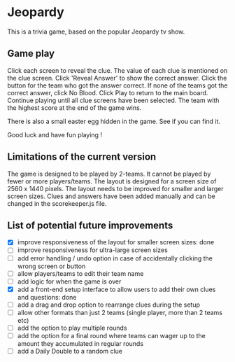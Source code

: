 # Jeopardy

This is a trivia game, based on the popular Jeopardy tv show.

## Game play

Click each screen to reveal the clue. The value of each clue is mentioned on the clue screen.
Click 'Reveal Answer' to show the correct answer.
Click the button for the team who got the answer correct. If none of the teams got the correct answer, click No Blood.
Click Play to return to the main board.
Continue playing until all clue screens have been selected.
The team with the highest score at the end of the game wins.

There is also a small easter egg hidden in the game. See if you can find it.

Good luck and have fun playing !

## Limitations of the current version

The game is designed to be played by 2-teams. It cannot be played by fewer or more players/teams.
The layout is designed for a screen size of 2560 x 1440 pixels. The layout needs to be improved for smaller and larger screen sizes.
Clues and answers have been added manually and can be changed in the scorekeeper.js file.

## List of potential future improvements

- [x] improve responsiveness of the layout for smaller screen sizes: done
- [ ] improve responsiveness for ultra-large screen sizes
- [ ] add error handling / undo option in case of accidentally clicking the wrong screen or button
- [ ] allow players/teams to edit their team name
- [ ] add logic for when the game is over
- [x] add a front-end setup interface to allow users to add their own clues and questions: done
- [ ] add a drag and drop option to rearrange clues during the setup
- [ ] allow other formats than just 2 teams (single player, more than 2 teams etc)
- [ ] add the option to play multiple rounds
- [ ] add the option for a final round where teams can wager up to the amount they accumulated in regular rounds
- [ ] add a Daily Double to a random clue
